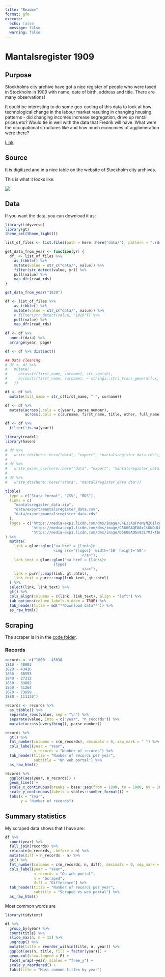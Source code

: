 ```yaml
---
title: "Readme"
format: gfm
execute: 
  echo: false
  message: false
  warning: false
---
```


# Mantalsregister 1909

## Purpose

Stockholms city archive have got a nice register of people who were taxed in Stockholm in 1909 with name, date of birth, address and title. There are many observations!

It could be interesting to do some geo-coding of this data to look at how technological change in the labour market resulting in changing housing patterns - did changing incomes increase segregation, drive up rental prices etc? Would tie in well with the data that Fredrik will have. What were the occupational structures like and how much economies of agglomeration were there?

[Link](https://sok.stadsarkivet.stockholm.se/Databas/mantalsregister-1909/Sok?sidindex=0)

## Source

It is digitized and in a nice table on the website of Stockholm city archives.

This is what it looks like:

![](images/table.PNG)

## Data

If you want the data, you can download it as:

```r
library(tidyverse)
library(gt)
theme_set(theme_light())

list_of_files <- list.files(path = here::here("data/"), pattern = ".rds")

get_data_from_year <- function(yr) {
  df_ <- list_of_files %>%
    as_tibble() %>%
    mutate(value = str_c("data/", value)) %>%
    filter(str_detect(value, yr)) %>%
    pull(value) %>%
    map_dfr(read_rds)
}

get_data_from_year("1830")

df <- list_of_files %>%
    as_tibble() %>%
    mutate(value = str_c("data/", value)) %>%
    # filter(str_detect(value, "1820")) %>%
    pull(value) %>% 
    map_dfr(read_rds) 
  
df <- df %>% 
  unnest(data) %>% 
  arrange(year, page)

df <- df %>% distinct()

## Data cleaning
# df <- df %>%
#   mutate(
#     across(c(first_name, surname), str_squish),
#     across(c(first_name, surname), ~ stringi::stri_trans_general(.x, "latin-ascii")
#   ))

df <- df %>%
  mutate(full_name = str_c(first_name, " ", surname))

df <- df %>% 
  mutate(across(.cols = c(year), parse_number),
         across(.cols = c(surname, first_name, title, other, full_name), .fns = ~ str_squish(.x)))

df <- df %>% 
  filter(!is.na(year))

library(readxl)
library(haven)

# df %>%
#   write_rds(here::here("data", "export", "mantalsregister_data.rds"), compress = "gz")
# 
# df %>%
#   write_excel_csv(here::here("data", "export", "mantalsregister_data.csv"))
# 
# df %>%
#   write_dta(here::here("stata", "mantalsregister_data.dta"))

tibble(
  type = c("Stata format", "CSV", "RDS"),
  links = c(
    "mantalsregister_data.zip",
    "data/export/mantalsregister_data.csv",
    "data/export/mantalsregister_data.rds"
  ),
  logos = c("https://media-exp1.licdn.com/dms/image/C4E33AQFPoMyNZO1lcg/productpage-logo-image_100_100/0/1631005183477?e=1668531600&v=beta&t=OuKxTQJSynxKd80UNTxaDyS4jIFA52m-1k_yskUbHUA",
            "https://media-exp1.licdn.com/dms/image/C560BAQE88xCsONDULQ/company-logo_200_200/0/1618231291419?e=1675900800&v=beta&t=4yTnjTZWTDb0i3FMOEYEml9jCQx0uwRcg3d3lwWnOQs",
            "https://media-exp1.licdn.com/dms/image/D560BAQGs03i7MJktbA/company-logo_200_200/0/1667394380149?e=1675900800&v=beta&t=O13s7K1oJzqEwl7iMIgQ-6XVn1wWKBBHhks_66akejw")
) %>%
  mutate(
    link = glue::glue("<a href = {links}>
                      <img src='{logos}' width='50' height='50'>
                                   </a>"),
    link_text = glue::glue("<a href = {links}>
                      {type}
                                   </a>"),
    link = purrr::map(link, gt::html),
    link_text = purrr::map(link_text, gt::html)
  ) %>%
  select(link, link_text) %>%
  gt() %>%
  cols_align(columns = c(link, link_text), align = "left") %>% 
  tab_options(column_labels.hidden = TRUE) %>% 
  tab_header(title = md("**Download data**")) %>% 
  as_raw_html()
```


## Scraping

The scraper is in in the [code folder](code/03-scraper.qmd).

### Records

```r

records <- c("1800 - 45838
1810 - 40003
1820 - 43416
1830 - 38953
1840 - 27312
1850 - 33802
1860 - 41264
1870 - 73899
1880 - 111130")

records <- records %>%
  as_tibble() %>%
  separate_rows(value, sep = "\n") %>%
  separate(value, into = c("year", "n_records")) %>%
  mutate(across(everything(), parse_number))

records %>% 
  gt() %>%
  fmt_number(columns = c(n_records), decimals = 0, sep_mark = " ") %>% 
  cols_label(year = "Year",
             n_records = "Number of records") %>% 
  tab_header(title = "Number of records per year", 
             subtitle = "On web portal") %>% 
  as_raw_html()

records %>% 
  ggplot(aes(year, n_records)) +
  geom_line() +
  scale_x_continuous(breaks = base::seq(from = 1800, to = 1880, by = 10)) +
  scale_y_continuous(labels = scales::number_format()) +
  labs(x = "Year",
       y = "Number of records")

```


## Summary statistics

My scraped data shows that I have are:

```r
df %>% 
  count(year) %>% 
  full_join(records) %>% 
  relocate(n_records, .before = n) %>% 
  mutate(diff = n_records - n) %>% 
  gt() %>% 
  fmt_number(columns = c(n_records, n, diff), decimals = 0, sep_mark = " ") %>% 
  cols_label(year = "Year",
             n_records = "On web portal",
             n = "Scraped",
             diff = "Difference") %>% 
  tab_header(title = "Number of records per year", 
             subtitle = "Scraped vs web portal") %>% 
  as_raw_html()
```

Most common words are

```r
library(tidytext)

df %>%
  group_by(year) %>%
  count(title) %>%
  slice_max(n, n = 12) %>%
  ungroup() %>%
  mutate(title = reorder_within(title, n, year)) %>%
  ggplot(aes(n, title, fill = factor(year))) +
  geom_col(show.legend = F) +
  facet_wrap(~year, scales = "free_y") +
  scale_y_reordered() +
  labs(title = "Most common titles by year")

```


